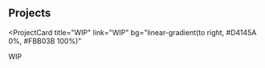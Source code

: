 ## Projects

<ProjectCard
  title="WIP"
  link="WIP"
  bg="linear-gradient(to right, #D4145A 0%, #FBB03B 100%)"
>
  WIP
</ProjectCard>
